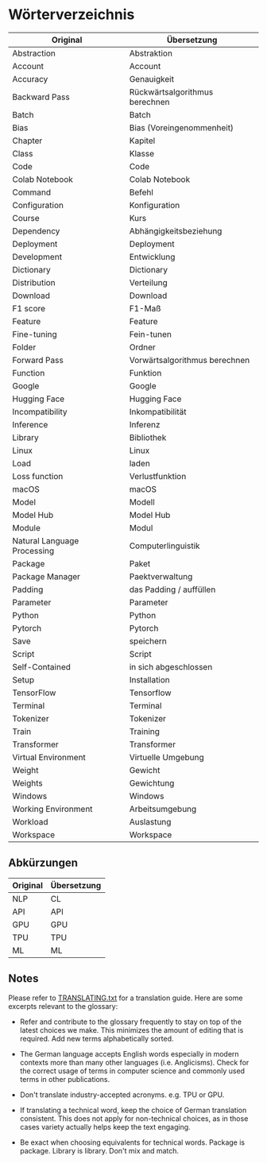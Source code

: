 # Wörterverzeichnis

| Original                    | Übersetzung                     |
|-----------------------------|---------------------------------|
| Abstraction                 | Abstraktion                     |
| Account                     | Account                         |
| Accuracy                    | Genauigkeit                     |
| Backward Pass               | Rückwärtsalgorithmus berechnen  |
| Batch                       | Batch                           |
| Bias                        | Bias (Voreingenommenheit)       |
| Chapter                     | Kapitel                         |
| Class                       | Klasse                          |
| Code                        | Code                            |
| Colab Notebook              | Colab Notebook                  |
| Command                     | Befehl                          |
| Configuration               | Konfiguration                   |
| Course                      | Kurs                            |
| Dependency                  | Abhängigkeitsbeziehung          |
| Deployment                  | Deployment                      |
| Development                 | Entwicklung                     |
| Dictionary                  | Dictionary                      |
| Distribution                | Verteilung                      |
| Download                    | Download                        |
| F1 score                    | F1-Maß                          |
| Feature                     | Feature                         |
| Fine-tuning                 | Fein-tunen                      |
| Folder                      | Ordner                          |
| Forward Pass                | Vorwärtsalgorithmus berechnen   |
| Function                    | Funktion                        |
| Google                      | Google                          |
| Hugging Face                | Hugging Face                    |
| Incompatibility             | Inkompatibilität                |
| Inference                   | Inferenz                        |
| Library                     | Bibliothek                      |
| Linux                       | Linux                           |
| Load                        | laden                           |
| Loss function               | Verlustfunktion                 |
| macOS                       | macOS                           |
| Model                       | Modell                          |
| Model Hub                   | Model Hub                       |
| Module                      | Modul                           |
| Natural Language Processing | Computerlinguistik              |
| Package                     | Paket                           |
| Package Manager             | Paektverwaltung                 |
| Padding                     | das Padding / auffüllen         |
| Parameter                   | Parameter                       |
| Python                      | Python                          |
| Pytorch                     | Pytorch                         |
| Save                        | speichern                       |
| Script                      | Script                          |
| Self-Contained              | in sich abgeschlossen           |
| Setup                       | Installation                    |
| TensorFlow                  | Tensorflow                      |
| Terminal                    | Terminal                        |
| Tokenizer                   | Tokenizer                       |
| Train                       | Training                        |
| Transformer                 | Transformer                     |
| Virtual Environment         | Virtuelle Umgebung              |
| Weight                      | Gewicht                         |
| Weights                     | Gewichtung                      |
| Windows                     | Windows                         |
| Working Environment         | Arbeitsumgebung                 |
| Workload                    | Auslastung                      |
| Workspace		              | Workspace                       |
      

## Abkürzungen

| Original  | Übersetzung |
|-----------|-------------|
| NLP       | CL          |
| API       | API         |
| GPU       | GPU         |
| TPU       | TPU         |
| ML        | ML          |

## Notes

Please refer to [TRANSLATING.txt](/chapters/de/TRANSLATING.txt) for a translation guide. Here are some excerpts relevant to the glossary:

- Refer and contribute to the glossary frequently to stay on top of the latest
  choices we make. This minimizes the amount of editing that is required.
  Add new terms alphabetically sorted.

- The German language accepts English words especially in modern contexts more 
    than many other languages (i.e. Anglicisms). Check for the correct usage of 
    terms in computer science and commonly used terms in other publications.

- Don't translate industry-accepted acronyms. e.g. TPU or GPU.

- If translating a technical word, keep the choice of German translation consistent.
   This does not apply for non-technical choices, as in those cases variety actually
   helps keep the text engaging.

- Be exact when choosing equivalents for technical words. Package is package.
  Library is library. Don't mix and match.

